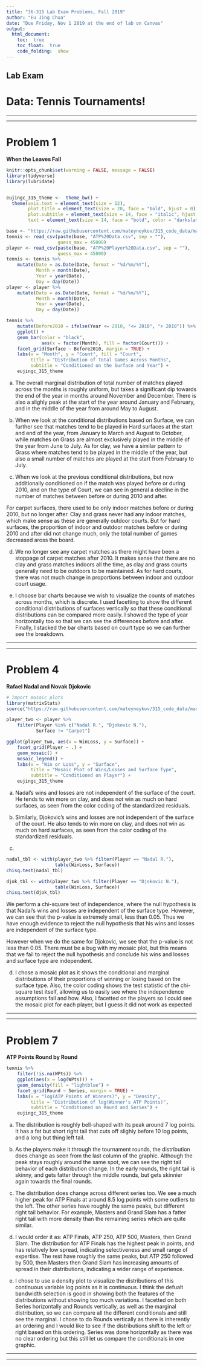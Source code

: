```yaml
---
title: "36-315 Lab Exam Problems, Fall 2019"
author: "Eu Jing Chua"
date: "Due Friday, Nov 1 2019 at the end of lab on Canvas"
output: 
  html_document:
    toc:  true
    toc_float:  true
    code_folding:  show
---
```


## Lab Exam

#  Data:  Tennis Tournaments!


***
***


#  Problem 1


**When the Leaves Fall**
  
```r
knitr::opts_chunk$set(warning = FALSE, message = FALSE)
library(tidyverse)
library(lubridate)


eujingc_315_theme <-  theme_bw() +
  theme(axis.text = element_text(size = 12),
        plot.title = element_text(size = 20, face = "bold", hjust = 0),
        plot.subtitle = element_text(size = 14, face = "italic", hjust = 0),
        text = element_text(size = 14, face = "bold", color = "darkslategrey"))

base <- "https://raw.githubusercontent.com/mateyneykov/315_code_data/master/data/"
tennis <- read_csv(paste(base, "ATP%20Data.csv", sep = ""),
                   guess_max = 45000)
player <- read_csv(paste(base, "ATP%20Player%20Data.csv", sep = ""),
                   guess_max = 45000)
tennis <- tennis %>%
    mutate(Date = as.Date(Date, format = "%d/%m/%Y"),
           Month = month(Date),
           Year = year(Date),
           Day = day(Date))
player <- player %>%
    mutate(Date = as.Date(Date, format = "%d/%m/%Y"),
           Month = month(Date),
           Year = year(Date),
           Day = day(Date))
```

```r
tennis %>%
    mutate(Before2010 = ifelse(Year <= 2010, "<= 2010", "> 2010")) %>%
    ggplot() +
    geom_bar(color = "black",
             aes(x = factor(Month), fill = factor(Court))) +
    facet_grid(Surface ~ Before2010, margin = TRUE) +
    labs(x = "Month", y = "Count", fill = "Court",
         title = "Distribution of Total Games Across Months",
         subtitle = "Conditioned on the Surface and Year") +
    eujingc_315_theme
```


a.  The overall marginal distribution of total number of matches played across the months is roughly uniform, but takes a significant dip towards the end of the year in months around November and December. There is also a slighly peak at the start of the year around January and February, and in the middle of the year from around May to August.

b.  When we look at the conditional distributions based on Surface, we can further see that matches tend to be played in Hard surfaces at the start and end of the year, from January to March and August to October, while matches on Grass are almost exclusively played in the middle of the year from June to July. As for clay, we have a similar pattern to Grass where matches tend to be played in the middle of the year, but also a small number of matches are played at the start from February to July.

c.  When we look at the previous conditional distributions, but now additionally conditioned on if the match was played before or during 2010, and on the type of Court, we can see in general a decline in the number of matches between before or during 2010 and after.

For carpet surfaces, there used to be only indoor matches before or during 2010, but no longer after. 
Clay and grass never had any indoor matches, which make sense as these are generally outdoor courts.
But for hard surfaces, the proportion of indoor and outdoor matches before or during 2010 and after did not change much, only the total number of games decreased aross the board.

d.  We no longer see any carpet matches as there might have been a stoppage of carpet matches after 2010.
It makes sense that there are no clay and grass matches indoors all the time, as clay and grass courts generally need to be outdoors to be maintained.
As for hard courts, there was not much change in proportions between indoor and outdoor court usage.

e.  I choose bar charts because we wish to visualize the counts of matches across months, which is discrete. I used facetting to show the different conditional distributions of surfaces vertically so that these conditional distributions can be compared more easily. I showed the type of year horizontally too so that we can see the differences before and after. Finally, I stacked the bar charts based on court type so we can further see the breakdown.


***
***

# Problem 4

**Rafael Nadal and Novak Djokovic**

```r
# Import mosaic plots
library(matrixStats)
source("https://raw.githubusercontent.com/mateyneykov/315_code_data/master/code/geom_mosaic.R")

player_two <- player %>%
    filter(Player %in% c("Nadal R.", "Djokovic N."),
           Surface != "Carpet")

ggplot(player_two, aes(x = WinLoss, y = Surface)) +
    facet_grid(Player ~ .) +
    geom_mosaic() +
    mosaic_legend() +
    labs(x = "Win or Loss", y = "Surface",
         title = "Mosaic Plot of Wins/Losses and Surface Type",
         subtitle = "Conditioned on Player") +
    eujingc_315_theme

```


a.  Nadal's wins and losses are not independent of the surface of the court. He tends to win more on clay, and does not win as much on hard surfaces, as seen from the color coding of the standardized residuals.

b.  Similarly, Djokovic's wins and losses are not independent of the surface of the court. He also tends to win more on clay, and does not win as much on hard surfaces, as seen from the color coding of the standardized residuals.

c. 
```r
nadal_tbl <- with(player_two %>% filter(Player == "Nadal R."),
                  table(WinLoss, Surface))
chisq.test(nadal_tbl)

djok_tbl <- with(player_two %>% filter(Player == "Djokovic N."),
                  table(WinLoss, Surface))
chisq.test(djok_tbl)
```

We perform a chi-square test of independence, where the null hypothesis is that Nadal's wins and losses are independent of the surface type. However, we can see that the p-value is extremely small, less than 0.05. Thus we have enough evidence to reject the null hypothesis that his wins and losses are independent of the surface type.

However when we do the same for Djokovic, we see that the p-value is not less than 0.05. There must be a bug with my mosaic plot, but this means that we fail to reject the null hypothesis and conclude his wins and losses and surface type are independent.


d.  I chose a mosaic plot as it shows the conditional and marginal distributions of their proportions of winning or losing based on the surface type. Also, the color coding shows the test statistic of the chi-square test itself, allowing us to easily see where the independence assumptions fail and how. Also, I facetted on the players so I could see the mosaic plot for each player, but I guess it did not work as expected

***
***

# Problem 7

**ATP Points Round by Round**

```r
tennis %>%
    filter(!is.na(WPts)) %>%
    ggplot(aes(x = log(WPts))) +
    geom_density(fill = "lightblue") +
    facet_grid(Round ~ Series, margin = TRUE) +
    labs(x = "log(ATP Points of Winners)", y = "Density",
         title = "Distribution of log(Winner's ATP Points)",
         subtitle = "Conditioned on Round and Series") +
    eujingc_315_theme
```


a.  The distribution is roughly bell-shaped with its peak around 7 log points. It has a fat but short right tail that cuts off slighly before 10 log points, and a long but thing left tail.

b.  As the players make it through the tournament rounds, the distribution does change as seen from the last column of the graphic. Although the peak stays roughly around the same spot, we can see the right tail behavior of each distribution change. In the early rounds, the right tail is skinny, and gets fatter through the middle rounds, but gets skinnier again towards the final rounds.

c.  The distribution does change across different series too. We see a much higher peak for ATP Finals at around 8.5 log points with some outliers to the left. The other series have roughly the same peaks, but different right tail behavior. For example, Masters and Grand Slam has a fatter right tail with more density than the remaining series which are quite similar.

d.  I would order it as: ATP Finals, ATP 250, ATP 500, Masters, then Grand Slam. The distribution for ATP Finals has the highest peak in points, and has relatively low spread, indicating selectiveness and small range of expertise. The rest have roughly the same peaks, but ATP 250 followed by 500, then Masters then Grand Slam has increasing amounts of spread in their distributions, indicating a wider range of experience.

e.  I chose to use a density plot to visualize the distributions of this continuous variable log points as it is continuous. I think the defualt bandwidth selection is good in showing both the features of the distributions without showing too much variations. I facetted on both Series horizontally and Rounds vertically, as well as the marginal distribution, so we can compare all the different conditionals and still see the marginal. I chose to do Rounds vertically as there is inherently an ordering and I would like to see if the distributions shift to the left or right based on this ordering. Series was done horizontally as there was no clear ordering but this still let us compare the conditionals in one graphic.

***
***

